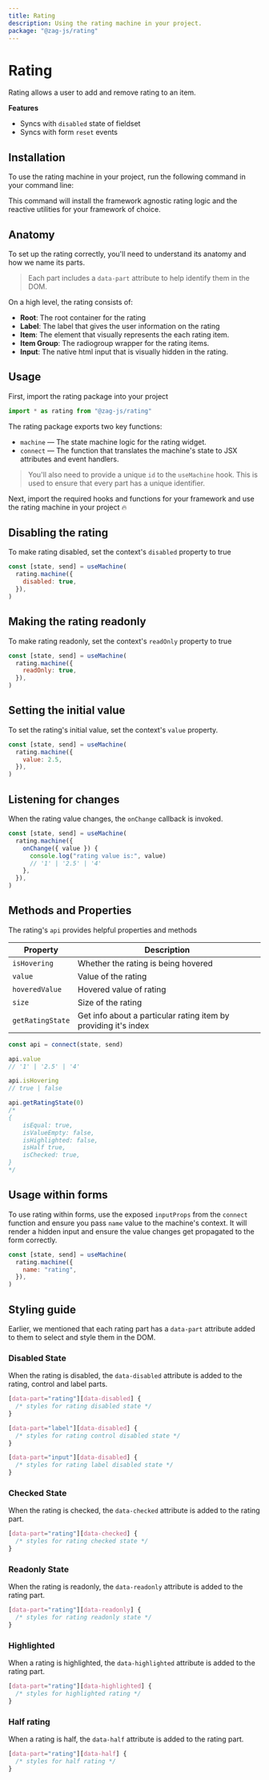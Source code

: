 ```yaml
---
title: Rating
description: Using the rating machine in your project.
package: "@zag-js/rating"
---
```


# Rating

Rating allows a user to add and remove rating to an item.

<Resources pkg="@zag-js/rating" />

<Showcase id="Rating" />

**Features**

- Syncs with `disabled` state of fieldset
- Syncs with form `reset` events

## Installation

To use the rating machine in your project, run the following command in your
command line:

<CodeSnippet id="rating/installation.mdx" />

This command will install the framework agnostic rating logic and the reactive
utilities for your framework of choice.

## Anatomy

To set up the rating correctly, you'll need to understand its anatomy and how we
name its parts.

> Each part includes a `data-part` attribute to help identify them in the DOM.

<Anatomy id="rating" />

On a high level, the rating consists of:

- **Root**: The root container for the rating
- **Label**: The label that gives the user information on the rating
- **Item**: The element that visually represents the each rating item.
- **Item Group**: The radiogroup wrapper for the rating items.
- **Input**: The native html input that is visually hidden in the rating.

## Usage

First, import the rating package into your project

```jsx
import * as rating from "@zag-js/rating"
```

The rating package exports two key functions:

- `machine` — The state machine logic for the rating widget.
- `connect` — The function that translates the machine's state to JSX attributes
  and event handlers.

> You'll also need to provide a unique `id` to the `useMachine` hook. This is
> used to ensure that every part has a unique identifier.

Next, import the required hooks and functions for your framework and use the
rating machine in your project 🔥

<CodeSnippet id="rating/usage.mdx" />

## Disabling the rating

To make rating disabled, set the context's `disabled` property to true

```jsx {3}
const [state, send] = useMachine(
  rating.machine({
    disabled: true,
  }),
)
```

## Making the rating readonly

To make rating readonly, set the context's `readOnly` property to true

```jsx {3}
const [state, send] = useMachine(
  rating.machine({
    readOnly: true,
  }),
)
```

## Setting the initial value

To set the rating's initial value, set the context's `value` property.

```jsx {3}
const [state, send] = useMachine(
  rating.machine({
    value: 2.5,
  }),
)
```

## Listening for changes

When the rating value changes, the `onChange` callback is invoked.

```jsx {3-8}
const [state, send] = useMachine(
  rating.machine({
    onChange({ value }) {
      console.log("rating value is:", value)
      // '1' | '2.5' | '4'
    },
  }),
)
```

## Methods and Properties

The rating's `api` provides helpful properties and methods

| Property         | Description                                                     |
| ---------------- | --------------------------------------------------------------- |
| `isHovering`     | Whether the rating is being hovered                             |
| `value`          | Value of the rating                                             |
| `hoveredValue`   | Hovered value of rating                                         |
| `size`           | Size of the rating                                              |
| `getRatingState` | Get info about a particular rating item by providing it's index |

```js
const api = connect(state, send)

api.value
// '1' | '2.5' | '4'

api.isHovering
// true | false

api.getRatingState(0)
/* 
{
    isEqual: true,
    isValueEmpty: false,
    isHighlighted: false,
    isHalf true,
    isChecked: true,
}
*/
```

## Usage within forms

To use rating within forms, use the exposed `inputProps` from the `connect`
function and ensure you pass `name` value to the machine's context. It will
render a hidden input and ensure the value changes get propagated to the form
correctly.

```jsx {3}
const [state, send] = useMachine(
  rating.machine({
    name: "rating",
  }),
)
```

## Styling guide

Earlier, we mentioned that each rating part has a `data-part` attribute added to
them to select and style them in the DOM.

### Disabled State

When the rating is disabled, the `data-disabled` attribute is added to the
rating, control and label parts.

```css
[data-part="rating"][data-disabled] {
  /* styles for rating disabled state */
}

[data-part="label"][data-disabled] {
  /* styles for rating control disabled state */
}

[data-part="input"][data-disabled] {
  /* styles for rating label disabled state */
}
```

### Checked State

When the rating is checked, the `data-checked` attribute is added to the rating
part.

```css
[data-part="rating"][data-checked] {
  /* styles for rating checked state */
}
```

### Readonly State

When the rating is readonly, the `data-readonly` attribute is added to the
rating part.

```css
[data-part="rating"][data-readonly] {
  /* styles for rating readonly state */
}
```

### Highlighted

When a rating is highlighted, the `data-highlighted` attribute is added to the
rating part.

```css
[data-part="rating"][data-highlighted] {
  /* styles for highlighted rating */
}
```

### Half rating

When a rating is half, the `data-half` attribute is added to the rating part.

```css
[data-part="rating"][data-half] {
  /* styles for half rating */
}
```
